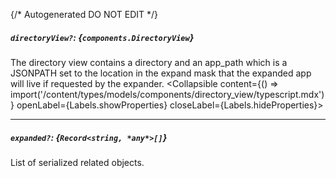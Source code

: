 {/* Autogenerated DO NOT EDIT  */}

##### `directoryView?`: *{`components.DirectoryView`}*
The directory view contains a directory and an app_path which is a JSONPATH set to the location in the expand mask that the expanded app will live if requested by the expander.
<Collapsible content={() => import('/content/types/models/components/directory_view/typescript.mdx')} openLabel={Labels.showProperties} closeLabel={Labels.hideProperties}>
</Collapsible>

---
##### `expanded?`: *{`Record<string, *any*>[]`}*
List of serialized related objects.


